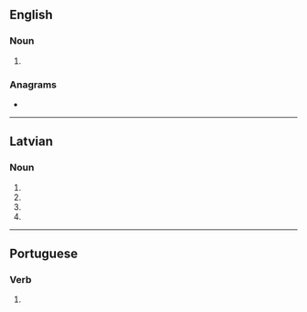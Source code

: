 {{also|somās}}
==English==

===Noun===
{{head|en|noun form}}

# {{plural of|soma|lang=en}}

===Anagrams===
* {{anagrams|en|a=amoss|As. Mos.|Masso|Samos|masso-|soams}}

----

==Latvian==

===Noun===
{{head|lv|noun form|g=f}}

# {{lv-inflection of|soma|gen|s}}
# {{lv-inflection of|soma|nom|p}}
# {{lv-inflection of|soma|voc|p}}
# {{lv-inflection of|soma|acc|p}}

----

==Portuguese==

===Verb===
{{head|pt|verb form}}

# {{pt-verb form of|somar|ar|indicative|present|singular|second}}
